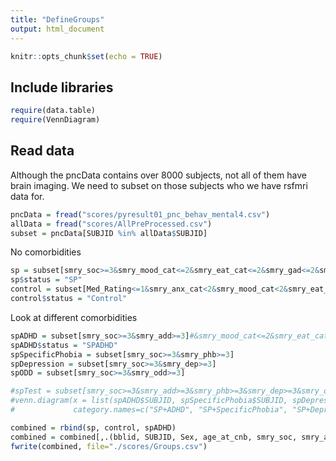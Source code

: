 ```yaml
---
title: "DefineGroups"
output: html_document
---
```


```r
knitr::opts_chunk$set(echo = TRUE)
```

## Include libraries

```r
require(data.table)
require(VennDiagram)
```
## Read data

Although the pncData contains over 8000 subjects, not all of them have brain imaging. We need to subset on those subjects who we have rsfmri data for.

```r
pncData = fread("scores/pyresult01_pnc_behav_mental4.csv")
allData = fread("scores/AllPreProcessed.csv")
subset = pncData[SUBJID %in% allData$SUBJID]
```

No comorbidities
```r
sp = subset[smry_soc>=3&smry_mood_cat<=2&smry_eat_cat<=2&smry_gad<=2&smry_sep<=2&smry_phb<=2&smry_pan<=2&smry_agr<=2&smry_ocd<=2&smry_ptd<=2&smry_psy_cat<=2&smry_beh_cat<=2]
sp$status = "SP"
control = subset[Med_Rating<=1&smry_anx_cat<2&smry_mood_cat<2&smry_eat_cat<2&smry_pan<2&smry_agr<2&smry_ocd<2&smry_ptd<2&smry_psy_cat<2&smry_beh_cat<2]
control$status = "Control"
```

Look at different comorbidities
```r
spADHD = subset[smry_soc>=3&smry_add>=3]#&smry_mood_cat<=2&smry_eat_cat<=2&smry_gad<=2&smry_sep<=2&smry_phb<=2&smry_pan<=2&smry_agr<=2&smry_ocd<=2&smry_ptd<=2&smry_psy_cat<=2&smry_add>=3]
spADHD$status = "SPADHD"
spSpecificPhobia = subset[smry_soc>=3&smry_phb>=3]
spDepression = subset[smry_soc>=3&smry_dep>=3]
spODD = subset[smry_soc>=3&smry_odd>=3]

#spTest = subset[smry_soc>=3&smry_add>=3&smry_phb>=3&smry_dep>=3&smry_odd>=3]
#venn.diagram(x = list(spADHD$SUBJID, spSpecificPhobia$SUBJID, spDepression$SUBJID, spODD$SUBJID), 
#             category.names=c("SP+ADHD", "SP+SpecificPhobia", "SP+Depression", "SP+ODD"), filename='VennDiagram.png', output=TRUE, imagetype="png", height = 1000 , width = 2500 , resolution = 300,)
```


```r
combined = rbind(sp, control, spADHD)
combined = combined[,.(bblid, SUBJID, Sex, age_at_cnb, smry_soc, smry_add, status)]
fwrite(combined, file="./scores/Groups.csv")
```

